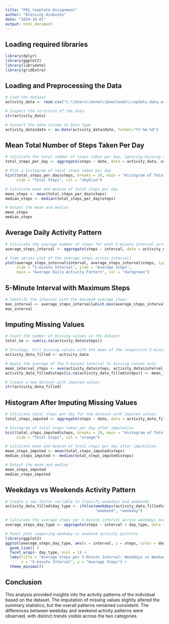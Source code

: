 ---
title: "PA1_template Assignment"
author: "Blessing Azubuike"
date: "2024-10-01"
output: html_document
---

## Loading required libraries

```{r load-libraries, message=FALSE, warning=FALSE}

library(dplyr)
library(ggplot2)
library(lubridate)
library(gridExtra)
```


## Loading and Preprocessing the Data

```{r load-data, echo=TRUE}
# Load the dataset
activity_data <- read.csv("C:\\Users\\bnnen\\Downloads\\repdata_data_activity\\activity.csv", stringsAsFactors = FALSE)

# Inspect the structure of the data
str(activity_data)

# Convert the date column to Date type
activity_data$date <- as.Date(activity_data$date, format="%Y-%m-%d")

```

## Mean Total Number of Steps Taken Per Day

```{r total-steps-per-day, echo=TRUE}
# Calculate the total number of steps taken per day, ignoring missing values
total_steps_per_day <- aggregate(steps ~ date, data = activity_data, sum, na.rm = TRUE)

# Plot a histogram of total steps taken per day
hist(total_steps_per_day$steps, breaks = 20, main = "Histogram of Total Steps per Day", 
     xlab = "Total Steps", col = "skyblue")

# Calculate mean and median of total steps per day
mean_steps <- mean(total_steps_per_day$steps)
median_steps <- median(total_steps_per_day$steps)

# Output the mean and median
mean_steps
median_steps

```


## Average Daily Activity Pattern

```{r daily-activity-pattern, echo=TRUE}
# Calculate the average number of steps for each 5-minute interval across all days
average_steps_interval <- aggregate(steps ~ interval, data = activity_data, mean, na.rm = TRUE)

# Time series plot of the average steps across intervals
plot(average_steps_interval$interval, average_steps_interval$steps, type = "l", 
     xlab = "5-minute Interval", ylab = "Average Steps", 
     main = "Average Daily Activity Pattern", col = "darkgreen")

```


## 5-Minute Interval with Maximum Steps

```{r max-steps-interval, echo=TRUE}
# Identify the interval with the maximum average steps
max_interval <- average_steps_interval[which.max(average_steps_interval$steps), ]
max_interval

```


## Imputing Missing Values

```{r impute-missing-values, echo=TRUE}
# Count the number of missing values in the dataset
total_na <- sum(is.na(activity_data$steps))

# Strategy: Fill missing values with the mean of the respective 5-minute interval
activity_data_filled <- activity_data

# Apply the average of the 5-minute interval to missing values only
mean_interval_steps <- ave(activity_data$steps, activity_data$interval, FUN = function(x) mean(x, na.rm = TRUE))
activity_data_filled$steps[is.na(activity_data_filled$steps)] <- mean_interval_steps[is.na(activity_data$steps)]

# Create a new dataset with imputed values
str(activity_data_filled)


```


## Histogram After Imputing Missing Values

```{r histogram-imputed, echo=TRUE}
# Calculate total steps per day for the dataset with imputed values
total_steps_imputed <- aggregate(steps ~ date, data = activity_data_filled, sum)

# Histogram of total steps taken per day after imputation
hist(total_steps_imputed$steps, breaks = 20, main = "Histogram of Total Steps per Day (Imputed)", 
     xlab = "Total Steps", col = "orange")

# Calculate mean and median of total steps per day after imputation
mean_steps_imputed <- mean(total_steps_imputed$steps)
median_steps_imputed <- median(total_steps_imputed$steps)

# Output the mean and median
mean_steps_imputed
median_steps_imputed

```

## Weekdays vs Weekends Activity Pattern

```{r weekdays-weekends, echo=TRUE}
# Create a new factor variable to classify weekdays and weekends
activity_data_filled$day_type <- ifelse(weekdays(activity_data_filled$date) %in% c("Saturday", "Sunday"), 
                                        "weekend", "weekday")

# Calculate the average steps per 5-minute interval across weekdays and weekends
average_steps_day_type <- aggregate(steps ~ interval + day_type, data = activity_data_filled, mean)

# Panel plot comparing weekday vs weekend activity patterns
library(ggplot2)
ggplot(average_steps_day_type, aes(x = interval, y = steps, color = day_type)) +
  geom_line() +
  facet_wrap(~ day_type, ncol = 1) +
  labs(title = "Average Steps per 5-Minute Interval: Weekdays vs Weekends", 
       x = "5-minute Interval", y = "Average Steps") +
  theme_minimal()

```


## Conclusion

This analysis provided insights into the activity patterns of the individual based on the dataset. The imputation of missing values slightly altered the summary statistics, but the overall patterns remained consistent. The differences between weekday and weekend activity patterns were observed, with distinct trends visible across the two categories.



